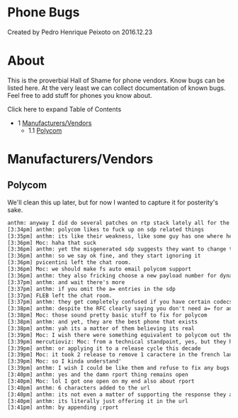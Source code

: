 
# Phone Bugs 

 Created by  Pedro Henrique Peixoto on 2016.12.23

# About

This is the proverbial Hall of Shame for phone vendors. Know bugs can be listed here. At the very least we can collect documentation of known bugs. Feel free to add stuff for phones you know about.

Click here to expand Table of Contents

* 1 [Manufacturers/Vendors](#manufacturersvendors)  
   * 1.1 [Polycom](#polycom)

# Manufacturers/Vendors

## Polycom

We'll clean this up later, but for now I wanted to capture it for posterity's sake.

```xml
anthm: anyway I did do several patches on rtp stack lately all for the better but that duration bug is the one thing that really stands out if you like vintage release
[3:34pm] anthm: polycom likes to fuck up on sdp related things
[3:35pm] anthm: its like their weakness, like some guy has one where he puts the call on hold and resumes and the same sdp code from outgoing invite executes and it offers all the codecs again which FS properly will deal with, but alas they are full of shit and really expect the codec to stay the same
[3:36pm] Moc: haha that suck
[3:36pm] anthm: yet the misgenerated sdp suggests they want to change the codec to a new one
[3:36pm] anthm: so we say ok fine, and they start ignoring it
[3:36pm] pvicentini left the chat room.
[3:36pm] Moc: we should make fs auto email polycom support 
[3:36pm] anthm: they also fricking choose a new payload number for dynamic codecs other than the one offered (or they have it hard coded)
[3:37pm] anthm: and wait there's more
[3:37pm] anthm: if you omit the a= entries in the sdp
[3:37pm] FLEB left the chat room.
[3:37pm] anthm: they get completely confused if you have certain codecs chosen
[3:38pm] anthm: despite the RFC clearly saying you don't need a= for anything that is in the standard space
[3:38pm] Moc: those sound pretty basic stuff to fix for polycom
[3:38pm] anthm: and yet, they are the best phone that exists
[3:38pm] anthm: yah its a matter of them believing its real
[3:39pm] Moc: I wish there were something equivalent to polycom out there
[3:39pm] mercutioviz: Moc: from a technical standpoint, yes, but they have a bureaucracy that would make US Congress jealous
[3:39pm] anthm: or applying it to a release cycle this decade
[3:39pm] Moc: it took 2 release to remove 1 caractere in the french language pack xml 
[3:39pm] Moc: so I kinda understand'
[3:39pm] anthm: I wish I could be like them and refuse to fix any bugs unless someone agreed to pay me piles of money
[3:40pm] anthm: yes and the damn rport thing remains open
[3:40pm] Moc: lol I got one open on my end also about rport
[3:40pm] anthm: 6 characters added to the url
[3:40pm] anthm: its not even a matter of supporting the response they already do
[3:40pm] anthm: its literally just offering it in the url
[3:41pm] anthm: by appending ;rport
```


